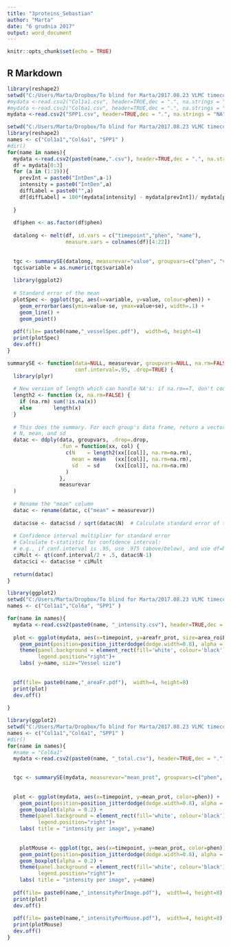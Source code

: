 ```yaml
---
title: "3proteins_Sebastian"
author: "Marta"
date: "6 grudnia 2017"
output: word_document
---
```


```r
knitr::opts_chunk$set(echo = TRUE)
```

## R Markdown

```r
library(reshape2)
setwd("C:/Users/Marta/Dropbox/To blind for Marta/2017.08.23 VLMC timecourse")
#mydata <-read.csv2("Col1a1.csv", header=TRUE,dec = ".", na.strings = "NA" )
#mydata <-read.csv2("Col6a1.csv", header=TRUE,dec = ".", na.strings = "NA" )
mydata <-read.csv2("SPP1.csv", header=TRUE,dec = ".", na.strings = "NA" )

```

```r
setwd("C:/Users/Marta/Dropbox/To blind for Marta/2017.08.23 VLMC timecourse")
library(reshape2)
names <- c("Col1a1","Col6a1", "SPP1" )
#dir()
for(name in names){
  mydata <-read.csv2(paste0(name,".csv"), header=TRUE,dec = ".", na.strings = "NA" )
  df = mydata[0:3]
  for (a in (1:19)){
    prevInt = paste0("IntDen",a-1)
    intensity = paste0("IntDen",a)
    diffLabel = paste0("",a)
    df[diffLabel] = 100*(mydata[intensity] - mydata[prevInt])/ mydata[prevInt]
    
  }
  
  df$phen <- as.factor(df$phen)
  
  datalong <- melt(df, id.vars = c("timepoint","phen", "name"), 
                   measure.vars = colnames(df)[4:22])  
  
  
  tgc <- summarySE(datalong, measurevar="value", groupvars=c("phen", "variable"))
  tgc$variable = as.numeric(tgc$variable)
  
  library(ggplot2)
  
  # Standard error of the mean
  plotSpec <- ggplot(tgc, aes(x=variable, y=value, colour=phen)) + 
    geom_errorbar(aes(ymin=value-se, ymax=value+se), width=.1) +
    geom_line() +
    geom_point()
  
  pdf(file= paste0(name,"_vesselSpec.pdf"),  width=6, height=4) 
  print(plotSpec)
  dev.off()
}

```

```r
summarySE <- function(data=NULL, measurevar, groupvars=NULL, na.rm=FALSE,
                      conf.interval=.95, .drop=TRUE) {
  library(plyr)
  
  # New version of length which can handle NA's: if na.rm==T, don't count them
  length2 <- function (x, na.rm=FALSE) {
    if (na.rm) sum(!is.na(x))
    else       length(x)
  }
  
  # This does the summary. For each group's data frame, return a vector with
  # N, mean, and sd
  datac <- ddply(data, groupvars, .drop=.drop,
                 .fun = function(xx, col) {
                   c(N    = length2(xx[[col]], na.rm=na.rm),
                     mean = mean   (xx[[col]], na.rm=na.rm),
                     sd   = sd     (xx[[col]], na.rm=na.rm)
                   )
                 },
                 measurevar
  )
  
  # Rename the "mean" column    
  datac <- rename(datac, c("mean" = measurevar))
  
  datac$se <- datac$sd / sqrt(datac$N)  # Calculate standard error of the mean
  
  # Confidence interval multiplier for standard error
  # Calculate t-statistic for confidence interval: 
  # e.g., if conf.interval is .95, use .975 (above/below), and use df=N-1
  ciMult <- qt(conf.interval/2 + .5, datac$N-1)
  datac$ci <- datac$se * ciMult
  
  return(datac)
}

```




```r
library(ggplot2)
setwd("C:/Users/Marta/Dropbox/To blind for Marta/2017.08.23 VLMC timecourse")
names <- c("Col1a1","Col6a", "SPP1" )

for(name in names){
  mydata <-read.csv2(paste0(name, "_intensity.csv"), header=TRUE,dec = ".", na.strings = "NA" )
  
  plot <- ggplot(mydata, aes(x=timepoint, y=areafr_prot, size=area_roiEnlarged, color=phen)) +
    geom_point(position=position_jitterdodge(dodge.width=0.8), alpha = 0.2) +
    theme(panel.background = element_rect(fill='white', colour='black'), 
          legend.position="right")+
    labs( y=name, size="Vessel size")
  
  
  pdf(file= paste0(name,"_areaFr.pdf"),  width=4, height=8) 
  print(plot)
  dev.off()
  
}

```

```r
library(ggplot2)
setwd("C:/Users/Marta/Dropbox/To blind for Marta/2017.08.23 VLMC timecourse")
names <- c("Col1a1","Col6a1", "SPP1" )
#dir()
for(name in names){
  #name = "Col6a1"
  mydata <-read.csv2(paste0(name, "_total.csv"), header=TRUE,dec = ".", na.strings = "NA" )

  
  tgc <- summarySE(mydata, measurevar="mean_prot", groupvars=c("phen", "timepoint", "mouse"))
  
  
  plot <- ggplot(mydata, aes(x=timepoint, y=mean_prot, color=phen)) +
    geom_point(position=position_jitterdodge(dodge.width=0.8), alpha = 0.7) +
    geom_boxplot(alpha = 0.2) +
    theme(panel.background = element_rect(fill='white', colour='black'), 
          legend.position="right")+
    labs( title = "intensity per image", y=name)
  
  
    plotMouse <- ggplot(tgc, aes(x=timepoint, y=mean_prot, color=phen)) +
    geom_point(position=position_jitterdodge(dodge.width=0.8), alpha = 0.7) +
    geom_boxplot(alpha = 0.2) +
    theme(panel.background = element_rect(fill='white', colour='black'), 
          legend.position="right")+
    labs( title = "intensity per image", y=name)
    
  pdf(file= paste0(name,"_intensityPerImage.pdf"),  width=4, height=8) 
  print(plot)
  dev.off()
  
  pdf(file= paste0(name,"_intensityPerMouse.pdf"),  width=4, height=8) 
  print(plotMouse)
  dev.off()
}


```





